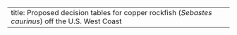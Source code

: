 ---
title: Proposed decision tables for copper rockfish (_Sebastes caurinus_) off the U.S. West Coast
---